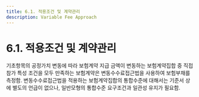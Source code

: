 ```yaml
---
title: 6.1. 적용조건 및 계약관리
description: Variable Fee Approach
---
```


# 6.1. 적용조건 및 계약관리

기초항목의 공정가치 변동에 따라 보험계약 지급 금액이 변동하는 보험계약집합 중 직접 참가 특성 조건을 모두 만족하는 보험계약은 변동수수료접근법을 사용하여 보험부채를 측정함. 변동수수료접근법을 적용하는 보험계약집합의 통합수준에 대해서는 기준서 상에 별도의 언급이 없으나, 일반모형의 통합수준 요구조건과 일관성 유지가 필요함. &#x20;

